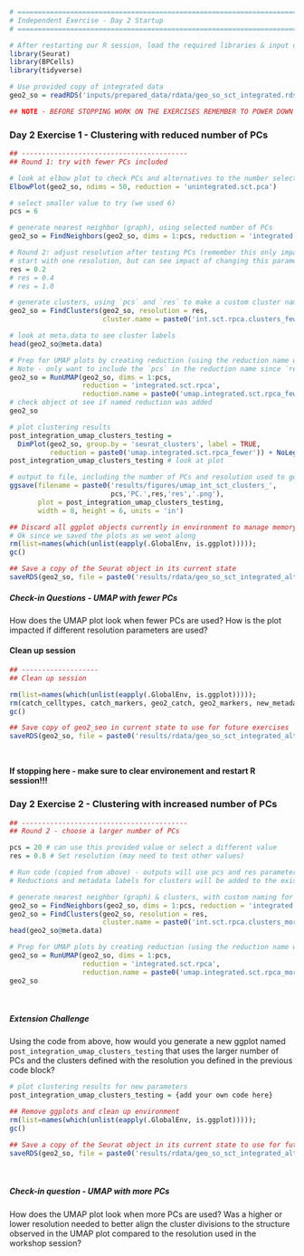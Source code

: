 

```r
# =========================================================================
# Independent Exercise - Day 2 Startup
# =========================================================================

# After restarting our R session, load the required libraries & input data
library(Seurat)
library(BPCells)
library(tidyverse)

# Use provided copy of integrated data
geo2_so = readRDS('inputs/prepared_data/rdata/geo_so_sct_integrated.rds')

## NOTE - BEFORE STOPPING WORK ON THE EXERCISES REMEMBER TO POWER DOWN AND RESTART R SESSION !!!!
```

### Day 2 Exercise 1 - Clustering with reduced number of PCs

<!--- expect to shift clustering testing to same code that Chris used to generate examples of alt clustering --->

```r
## -----------------------------------------
## Round 1: try with fewer PCs included

# look at elbow plot to check PCs and alternatives to the number selected today
ElbowPlot(geo2_so, ndims = 50, reduction = 'unintegrated.sct.pca')

# select smaller value to try (we used 6)
pcs = 6

# generate nearest neighbor (graph), using selected number of PCs
geo2_so = FindNeighbors(geo2_so, dims = 1:pcs, reduction = 'integrated.sct.rpca')

# Round 2: adjust resolution after testing PCs (remember this only impacts the how the boundaries of the neighbors are drawn, not the underlying NN graph/structure)
# start with one resolution, but can see impact of changing this parameter by changing which commands are commented out/run
res = 0.2
# res = 0.4
# res = 1.0

# generate clusters, using `pcs` and `res` to make a custom cluster name that will be added to the metadata
geo2_so = FindClusters(geo2_so, resolution = res, 
                       cluster.name = paste0('int.sct.rpca.clusters_fewer'))

# look at meta.data to see cluster labels
head(geo2_so@meta.data)

# Prep for UMAP plots by creating reduction (using the reduction name we assigned in the last step)
# Note - only want to include the `pcs` in the reduction name since `res` changes the cluster divisions but not reduction run at this step
geo2_so = RunUMAP(geo2_so, dims = 1:pcs, 
                  reduction = 'integrated.sct.rpca', 
                  reduction.name = paste0('umap.integrated.sct.rpca_fewer'))
# check object ot see if named reduction was added
geo2_so

# plot clustering results
post_integration_umap_clusters_testing = 
  DimPlot(geo2_so, group.by = 'seurat_clusters', label = TRUE, 
          reduction = paste0('umap.integrated.sct.rpca_fewer')) + NoLegend()
post_integration_umap_clusters_testing # look at plot

# output to file, including the number of PCs and resolution used to generate results
ggsave(filename = paste0('results/figures/umap_int_sct_clusters_', 
                         pcs,'PC.',res,'res','.png'),
       plot = post_integration_umap_clusters_testing, 
       width = 8, height = 6, units = 'in')

## Discard all ggplot objects currently in environment to manage memory usage
# Ok since we saved the plots as we went along
rm(list=names(which(unlist(eapply(.GlobalEnv, is.ggplot))))); 
gc()

## Save a copy of the Seurat object in its current state
saveRDS(geo2_so, file = paste0('results/rdata/geo_so_sct_integrated_alt.rds'))

```

##### Check-in Questions - UMAP with fewer PCs
How does the UMAP plot look when fewer PCs are used? How is the plot impacted if different resolution parameters are used?


#### Clean up session 

```r
## -------------------
## Clean up session 

rm(list=names(which(unlist(eapply(.GlobalEnv, is.ggplot))))); 
rm(catch_celltypes, catch_markers, geo2_catch, geo2_markers, new_metadata, top_5); 
gc()

## Save copy of geo2_seo in current state to use for future exercises
saveRDS(geo2_so, file = paste0('results/rdata/geo_so_sct_integrated_alt.rds'))
```
<br/>

**If stopping here - make sure to clear environement and restart R session!!!**
<br/>

### Day 2 Exercise 2 - Clustering with increased number of PCs

```r
## -----------------------------------------
## Round 2 - choose a larger number of PCs

pcs = 20 # can use this provided value or select a different value
res = 0.8 # Set resolution (may need to test other values)

# Run code (copied from above) - outputs will use pcs and res parameters set above
# Reductions and metadata labels for clusters will be added to the existing geo2_so, with the set pcs and res values. Objects with the same name will be overwritten if code is adjusted and re-run

# generate nearest neighbor (graph) & clusters, with custom naming for metasata
geo2_so = FindNeighbors(geo2_so, dims = 1:pcs, reduction = 'integrated.sct.rpca')
geo2_so = FindClusters(geo2_so, resolution = res, 
                       cluster.name = paste0('int.sct.rpca.clusters_more'))
head(geo2_so@meta.data)

# Prep for UMAP plots by creating reduction (using the reduction name we assigned in the last step)
geo2_so = RunUMAP(geo2_so, dims = 1:pcs, 
                  reduction = 'integrated.sct.rpca', 
                  reduction.name = paste0('umap.integrated.sct.rpca_more'))
geo2_so
```
<br/>

##### Extension Challenge
Using the code from above, how would you generate a new ggplot named `post_integration_umap_clusters_testing` that uses the larger number of PCs and the clusters defined with the resolution you defined in the previous code block?

```r

# plot clustering results for new parameters
post_integration_umap_clusters_testing = {add your own code here}

## Remove ggplots and clean up environment 
rm(list=names(which(unlist(eapply(.GlobalEnv, is.ggplot))))); 
gc()

## Save a copy of the Seurat object in its current state to use for future exercises
saveRDS(geo2_so, file = paste0('results/rdata/geo_so_sct_integrated_alt.Rmd'))
```
<br/>

##### Check-in question - UMAP with more PCs
How does the UMAP plot look when more PCs are used? Was a higher or lower resolution needed to better align the cluster divisions to the structure observed in the UMAP plot compared to the resolution used in the workshop session?

<br/>
